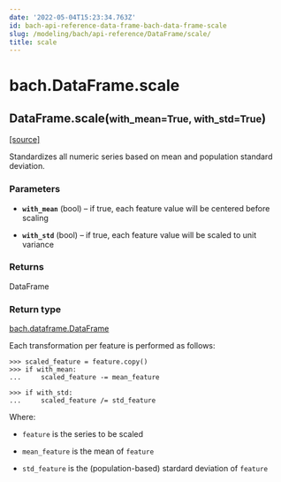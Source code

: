 ```yaml
---
date: '2022-05-04T15:23:34.763Z'
id: bach-api-reference-data-frame-bach-data-frame-scale
slug: /modeling/bach/api-reference/DataFrame/scale/
title: scale
---
```


# bach.DataFrame.scale

<div className="method">

<h2 className="signature-method"><span className="additional-name">DataFrame.</span><span className="name">scale(</span><small className="parameter-list"><span className="parameter" id="with_mean">with_mean=True</span>, <span className="parameter" id="with_std">with_std=True</span></small>)</h2>


&#8203;<span className="view-source">[[source]](https://github.com/objectiv/objectiv-analytics/blob/main/bach/bach/dataframe.py)</span>

<div className="content">

Standardizes all numeric series based on mean and population standard deviation.


### Parameters

* **`with_mean`** (bool) – if true, each feature value will be centered before scaling


* **`with_std`** (bool) – if true, each feature value will be scaled to unit variance





### Returns

DataFrame



### Return type

[bach.dataframe.DataFrame](/docs/modeling/bach/api-reference/DataFrame/bach.DataFrame.scale/)


Each transformation per feature is performed as follows:

```pycon3
>>> scaled_feature = feature.copy()
>>> if with_mean:
...     scaled_feature -= mean_feature

>>> if with_std:
...     scaled_feature /= std_feature
```

Where:
* `feature` is the series to be scaled


* `mean_feature` is the mean of `feature`


* `std_feature` is the (population-based) stardard deviation of `feature`





</div>


</div>
